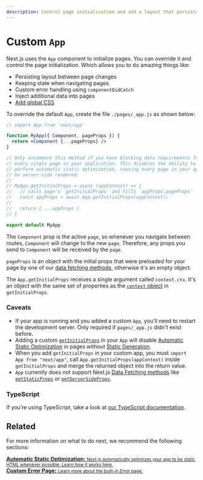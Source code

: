 ```yaml
---
description: Control page initialization and add a layout that persists for all pages by overriding the default App component used by Next.js.
---
```


# Custom `App`

Next.js uses the `App` component to initialize pages. You can override it and control the page initialization. Which allows you to do amazing things like:

- Persisting layout between page changes
- Keeping state when navigating pages
- Custom error handling using `componentDidCatch`
- Inject additional data into pages
- [Add global CSS](/docs/basic-features/built-in-css-support.md#adding-a-global-stylesheet)

To override the default `App`, create the file `./pages/_app.js` as shown below:

```jsx
// import App from 'next/app'

function MyApp({ Component, pageProps }) {
  return <Component {...pageProps} />
}

// Only uncomment this method if you have blocking data requirements for
// every single page in your application. This disables the ability to
// perform automatic static optimization, causing every page in your app to
// be server-side rendered.
//
// MyApp.getInitialProps = async (appContext) => {
//   // calls page's `getInitialProps` and fills `appProps.pageProps`
//   const appProps = await App.getInitialProps(appContext);
//
//   return { ...appProps }
// }

export default MyApp
```

The `Component` prop is the active `page`, so whenever you navigate between routes, `Component` will change to the new `page`. Therefore, any props you send to `Component` will be received by the `page`.

`pageProps` is an object with the initial props that were preloaded for your page by one of our [data fetching methods](/docs/basic-features/data-fetching/overview.md), otherwise it's an empty object.

The `App.getInitialProps` receives a single argument called `context.ctx`. It's an object with the same set of properties as the [`context` object](/docs/api-reference/data-fetching/get-initial-props#context-object) in `getInitialProps`.

### Caveats

- If your app is running and you added a custom `App`, you'll need to restart the development server. Only required if `pages/_app.js` didn't exist before.
- Adding a custom [`getInitialProps`](/docs/api-reference/data-fetching/get-initial-props.md) in your `App` will disable [Automatic Static Optimization](/docs/advanced-features/automatic-static-optimization.md) in pages without [Static Generation](/docs/basic-features/data-fetching/get-static-props.md).
- When you add `getInitialProps` in your custom app, you must `import App from "next/app"`, call `App.getInitialProps(appContext)` inside `getInitialProps` and merge the returned object into the return value.
- `App` currently does not support Next.js [Data Fetching methods](/docs/basic-features/data-fetching/overview.md) like [`getStaticProps`](/docs/basic-features/data-fetching/get-static-props.md) or [`getServerSideProps`](/docs/basic-features/data-fetching/get-server-side-props.md).

### TypeScript

If you’re using TypeScript, take a look at [our TypeScript documentation](/docs/basic-features/typescript.md#custom-app).

## Related

For more information on what to do next, we recommend the following sections:

<div className="card">
  <a href="/docs/advanced-features/automatic-static-optimization.md">
    <b>Automatic Static Optimization:</b>
    <small>Next.js automatically optimizes your app to be static HTML whenever possible. Learn how it works here.</small>
  </a>
</div>

<div className="card">
  <a href="/docs/advanced-features/custom-error-page.md">
    <b>Custom Error Page:</b>
    <small>Learn more about the built-in Error page.</small>
  </a>
</div>

